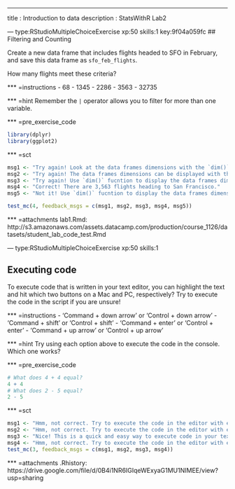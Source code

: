 ---
title       : Introduction to data
description : StatsWithR Lab2

--- type:RStudioMultipleChoiceExercise xp:50 skills:1 key:9f04a059fc
## Filtering and Counting

Create a new data frame that includes flights headed to SFO in February, and save 
this data frame as `sfo_feb_flights`. <p>How many flights meet these criteria?<p/>

*** =instructions
- 68 
- 1345
- 2286
- 3563
- 32735

*** =hint
Remember the `|` operator allows you to filter for more than one variable. 

*** =pre_exercise_code
```r
library(dplyr)
library(ggplot2)

```

*** =sct
```r
msg1 <- "Try again! Look at the data frames dimensions with the `dim()` fucntion."
msg2 <- "Try again! The data frames dimensions can be displayed with the `dim()` fucntion." 
msg3 <- "Try again! Use `dim()` fucntion to display the data frames dimensions."
msg4 <- "Correct! There are 3,563 flights heading to San Francisco."
msg5 <- "Not it! Use `dim()` fucntion to display the data frames dimensions."

test_mc(4, feedback_msgs = c(msg1, msg2, msg3, msg4, msg5))
```
*** =attachments
lab1.Rmd: http://s3.amazonaws.com/assets.datacamp.com/production/course_1126/datasets/student_lab_code_test.Rmd

--- type:RStudioMultipleChoiceExercise xp:50 skills:1
 
## Executing code
To execute code that is written in your text editor, you can highlight the text and hit which two buttons on a Mac and PC, respectively? Try to execute the code in the script if you are unsure!
 
*** =instructions
- 'Command + down arrow' or 'Control + down arrow'
- 'Command + shift' or 'Control + shift'
- 'Command + enter' or 'Control + enter'
- 'Command + up arrow' or 'Control + up arrow'
 
*** =hint
Try using each option above to execute the code in the console. Which one works?
 
*** =pre_exercise_code
```r
# What does 4 + 4 equal?
4 + 4
# What does 2 - 5 equal?
2 - 5
```
 
*** =sct
```r
msg1 <- "Hmm, not correct. Try to execute the code in the editor with each option."
msg2 <- "Hmm, not correct. Try to execute the code in the editor with each option."
msg3 <- "Nice! This is a quick and easy way to execute code in your text editor!"
msg4 <- "Hmm, not correct. Try to execute the code in the editor with each option."
test_mc(3, feedback_msgs = c(msg1, msg2, msg3, msg4))
```
 
*** =attachments
.Rhistory: https://drive.google.com/file/d/0B4i1NR6IGIqeWExyaG1MU1NIMEE/view?usp=sharing
